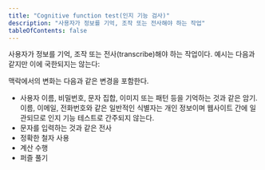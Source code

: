 ```yaml
---
title: "Cognitive function test(인지 기능 검사)"
description: "사용자가 정보를 기억, 조작 또는 전사해야 하는 작업"
tableOfContents: false
---
```


<Badge text="신규" variant="tip" size="large" />

사용자가 정보를 기억, 조작 또는 전사(<span lang="en">transcribe</span>)해야 하는 작업이다. 예시는 다음과 같지만 이에 국한되지는 않는다:

맥락에서의 변화는 다음과 같은 변경을 포함한다.

*   사용자 이름, 비밀번호, 문자 집합, 이미지 또는 패턴 등을 기억하는 것과 같은 암기. 이름, 이메일, 전화번호와 같은 일반적인 식별자는 개인 정보이며 웹사이트 간에 일관되므로 인지 기능 테스트로 간주되지 않는다.
*   문자를 입력하는 것과 같은 전사
*   정확한 철자 사용
*   계산 수행
*   퍼즐 풀기
